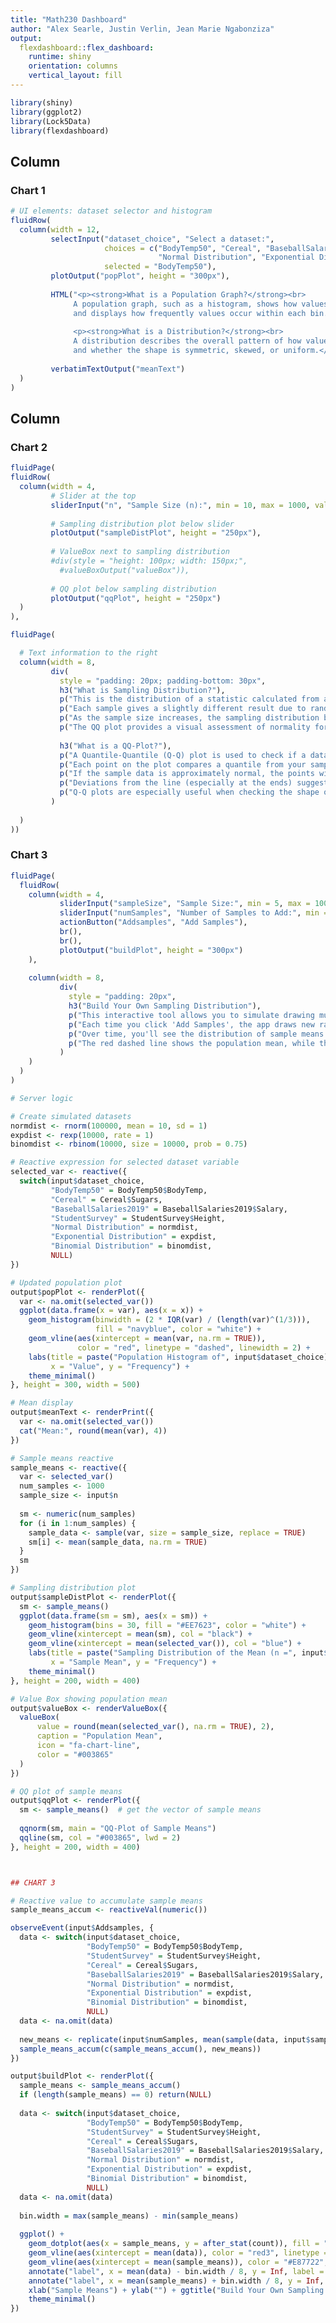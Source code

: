 ```yaml
---
title: "Math230 Dashboard"
author: "Alex Searle, Justin Verlin, Jean Marie Ngabonziza"
output: 
  flexdashboard::flex_dashboard:
    runtime: shiny
    orientation: columns
    vertical_layout: fill
---
```


```r
library(shiny)
library(ggplot2)
library(Lock5Data)
library(flexdashboard)

```

Column
-------------------------------------
    
### Chart 1

```r
# UI elements: dataset selector and histogram
fluidRow(
  column(width = 12,
         selectInput("dataset_choice", "Select a dataset:",
                     choices = c("BodyTemp50", "Cereal", "BaseballSalaries2019", "StudentSurvey", 
                                 "Normal Distribution", "Exponential Distribution", "Binomial Distribution"),
                     selected = "BodyTemp50"),
         plotOutput("popPlot", height = "300px"),
         
         HTML("<p><strong>What is a Population Graph?</strong><br>
              A population graph, such as a histogram, shows how values in an entire dataset are distributed. It groups values into intervals (called bins) 
              and displays how frequently values occur within each bin. This helps us understand patterns in the data like the center, spread, and shape.</p>
              
              <p><strong>What is a Distribution?</strong><br>
              A distribution describes the overall pattern of how values are spread out in a dataset. It helps us see where values cluster, how much they vary, 
              and whether the shape is symmetric, skewed, or uniform.</p>"),
         
         verbatimTextOutput("meanText")
  )
)


```


Column {.tabset}
-------------------------------------
   
### Chart 2

```r
fluidPage(
fluidRow(
  column(width = 4,
         # Slider at the top
         sliderInput("n", "Sample Size (n):", min = 10, max = 1000, value = 10, step = 20),
         
         # Sampling distribution plot below slider
         plotOutput("sampleDistPlot", height = "250px"),
         
         # ValueBox next to sampling distribution
         #div(style = "height: 100px; width: 150px;",
           #valueBoxOutput("valueBox")),
        
         # QQ plot below sampling distribution
         plotOutput("qqPlot", height = "250px")
  )
),

fluidPage(

  # Text information to the right
  column(width = 8,
         div(
           style = "padding: 20px; padding-bottom: 30px",
           h3("What is Sampling Distribution?"),
           p("This is the distribution of a statistic calculated from all possible samples of the same size from the population."),
           p("Each sample gives a slightly different result due to randomness in the sample selection."),
           p("As the sample size increases, the sampling distribution becomes more concentrated around the population mean and more closely approximates a normal distribution (as per the Central Limit Theorem)."),
           p("The QQ plot provides a visual assessment of normality for the sampling distribution of the mean."),
           
           h3("What is a QQ-Plot?"),
           p("A Quantile-Quantile (Q-Q) plot is used to check if a dataset follows a theoretical distribution — usually the normal distribution."),
           p("Each point on the plot compares a quantile from your sample data with the corresponding quantile from a normal distribution."),
           p("If the sample data is approximately normal, the points will fall roughly along the straight diagonal line."),
           p("Deviations from the line (especially at the ends) suggest the data may not be normally distributed."),
           p("Q-Q plots are especially useful when checking the shape of a distribution, or validating the assumptions needed for certain statistical tests.")
         )
         
  )
))

```


### Chart 3

```r
fluidPage(
  fluidRow(
    column(width = 4,
           sliderInput("sampleSize", "Sample Size:", min = 5, max = 1000, value = 30, step = 5),
           sliderInput("numSamples", "Number of Samples to Add:", min = 1, max = 100, value = 10),
           actionButton("Addsamples", "Add Samples"),
           br(),
           br(),
           plotOutput("buildPlot", height = "300px")
    ),
    
    column(width = 8,
           div(
             style = "padding: 20px",
             h3("Build Your Own Sampling Distribution"),
             p("This interactive tool allows you to simulate drawing multiple samples from a population."),
             p("Each time you click 'Add Samples', the app draws new random samples, computes their means, and adds them to the existing plot."),
             p("Over time, you'll see the distribution of sample means taking shape!"),
             p("The red dashed line shows the population mean, while the orange line shows the mean of your sampled data.")
           )
    )
  )
)

```


```r
# Server logic

# Create simulated datasets
normdist <- rnorm(100000, mean = 10, sd = 1)
expdist <- rexp(10000, rate = 1)
binomdist <- rbinom(10000, size = 10000, prob = 0.75)

# Reactive expression for selected dataset variable
selected_var <- reactive({
  switch(input$dataset_choice,
         "BodyTemp50" = BodyTemp50$BodyTemp,
         "Cereal" = Cereal$Sugars,
         "BaseballSalaries2019" = BaseballSalaries2019$Salary,
         "StudentSurvey" = StudentSurvey$Height,
         "Normal Distribution" = normdist,
         "Exponential Distribution" = expdist,
         "Binomial Distribution" = binomdist,
         NULL)
})

# Updated population plot
output$popPlot <- renderPlot({
  var <- na.omit(selected_var())
  ggplot(data.frame(x = var), aes(x = x)) +
    geom_histogram(binwidth = (2 * IQR(var) / (length(var)^(1/3))),
                   fill = "navyblue", color = "white") +
    geom_vline(aes(xintercept = mean(var, na.rm = TRUE)), 
               color = "red", linetype = "dashed", linewidth = 2) +
    labs(title = paste("Population Histogram of", input$dataset_choice),
         x = "Value", y = "Frequency") +
    theme_minimal()
}, height = 300, width = 500)

# Mean display
output$meanText <- renderPrint({
  var <- na.omit(selected_var())
  cat("Mean:", round(mean(var), 4))
})

# Sample means reactive
sample_means <- reactive({
  var <- selected_var()
  num_samples <- 1000
  sample_size <- input$n
  
  sm <- numeric(num_samples)
  for (i in 1:num_samples) {
    sample_data <- sample(var, size = sample_size, replace = TRUE)
    sm[i] <- mean(sample_data, na.rm = TRUE)
  }
  sm
})

# Sampling distribution plot
output$sampleDistPlot <- renderPlot({
  sm <- sample_means()
  ggplot(data.frame(sm = sm), aes(x = sm)) +
    geom_histogram(bins = 30, fill = "#EE7623", color = "white") +
    geom_vline(xintercept = mean(sm), col = "black") +
    geom_vline(xintercept = mean(selected_var()), col = "blue") +
    labs(title = paste("Sampling Distribution of the Mean (n =", input$n, ")"),
         x = "Sample Mean", y = "Frequency") +
    theme_minimal()
}, height = 200, width = 400)

# Value Box showing population mean
output$valueBox <- renderValueBox({
  valueBox(
      value = round(mean(selected_var(), na.rm = TRUE), 2),
      caption = "Population Mean",
      icon = "fa-chart-line",
      color = "#003865"
  )
})

# QQ plot of sample means
output$qqPlot <- renderPlot({
  sm <- sample_means()  # get the vector of sample means
  
  qqnorm(sm, main = "QQ-Plot of Sample Means")
  qqline(sm, col = "#003865", lwd = 2)
}, height = 200, width = 400)



## CHART 3

# Reactive value to accumulate sample means
sample_means_accum <- reactiveVal(numeric())

observeEvent(input$Addsamples, {
  data <- switch(input$dataset_choice,
                 "BodyTemp50" = BodyTemp50$BodyTemp,
                 "StudentSurvey" = StudentSurvey$Height,
                 "Cereal" = Cereal$Sugars,
                 "BaseballSalaries2019" = BaseballSalaries2019$Salary,
                 "Normal Distribution" = normdist,
                 "Exponential Distribution" = expdist,
                 "Binomial Distribution" = binomdist,
                 NULL)
  data <- na.omit(data)
  
  new_means <- replicate(input$numSamples, mean(sample(data, input$sampleSize, replace = TRUE)))
  sample_means_accum(c(sample_means_accum(), new_means))
})

output$buildPlot <- renderPlot({
  sample_means <- sample_means_accum()
  if (length(sample_means) == 0) return(NULL)
  
  data <- switch(input$dataset_choice,
                 "BodyTemp50" = BodyTemp50$BodyTemp,
                 "StudentSurvey" = StudentSurvey$Height,
                 "Cereal" = Cereal$Sugars,
                 "BaseballSalaries2019" = BaseballSalaries2019$Salary,
                 "Normal Distribution" = normdist,
                 "Exponential Distribution" = expdist,
                 "Binomial Distribution" = binomdist,
                 NULL)
  data <- na.omit(data)
  
  bin.width = max(sample_means) - min(sample_means)
  
  ggplot() +
    geom_dotplot(aes(x = sample_means, y = after_stat(count)), fill = "#003865", binwidth = bin.width / 100) +
    geom_vline(aes(xintercept = mean(data)), color = "red3", linetype = "dashed", size = 1.5, alpha = 0.5) +
    geom_vline(aes(xintercept = mean(sample_means)), color = "#E87722", linetype = "dashed", size = 1.5, alpha = 0.5) +
    annotate("label", x = mean(data) - bin.width / 8, y = Inf, label = "Population Mean", vjust = 2, color = "red3") +
    annotate("label", x = mean(sample_means) + bin.width / 8, y = Inf, label = "Sample Mean", vjust = 2, color = "#E87722") +
    xlab("Sample Means") + ylab("") + ggtitle("Build Your Own Sampling Distribution") +
    theme_minimal()
})
```



